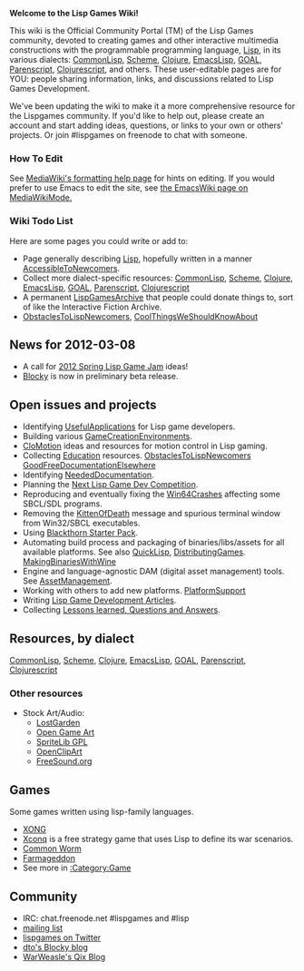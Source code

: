 '''Welcome to the Lisp Games Wiki!'''

This wiki is the Official Community Portal (TM) of the Lisp Games community, devoted to creating games and other interactive multimedia constructions with the programmable programming language, [[Lisp]], in its various dialects: [[CommonLisp]], [[Scheme]], [[Clojure]], [[EmacsLisp]], [[GOAL]], [[Parenscript]], [[Clojurescript]], and others. These user-editable pages are for YOU: people sharing information, links, and discussions related to Lisp Games Development.

We've been updating the wiki to make it a more comprehensive resource for the Lispgames community. If you'd like to help out, please create an account and start adding ideas, questions, or links to your own or others' projects. Or join #lispgames on freenode to chat with someone.

=== How To Edit ===

See [http://www.mediawiki.org/wiki/Help:Formatting MediaWiki's formatting help page] for hints on editing.
If you would prefer to use Emacs to edit the site, see [http://www.emacswiki.org/emacs/MediaWikiMode the EmacsWiki page on MediaWikiMode.]

=== Wiki Todo List ===

Here are some pages you could write or add to: 

* Page generally describing [[Lisp]], hopefully written in a manner [[AccessibleToNewcomers]].
* Collect more dialect-specific resources: [[CommonLisp]], [[Scheme]], [[Clojure]], [[EmacsLisp]], [[GOAL]], [[Parenscript]], [[Clojurescript]] 
* A permanent [[LispGamesArchive]] that people could donate things to, sort of like the Interactive Fiction Archive.
* [[ObstaclesToLispNewcomers]], [[CoolThingsWeShouldKnowAbout]]

== News for 2012-03-08 ==

* A call for [[2012 Spring Lisp Game Jam]] ideas!
* [[Blocky]] is now in preliminary beta release.

== Open issues and projects == 

* Identifying [[UsefulApplications]] for Lisp game developers.
* Building various [[GameCreationEnvironments]].
* [[CloMotion]] ideas and resources for motion control in Lisp gaming.
* Collecting [[Education]] resources. [[ObstaclesToLispNewcomers]] [[GoodFreeDocumentationElsewhere]]
* Identifying [[NeededDocumentation]].
* Planning the [[Next Lisp Game Dev Competition]].
* Reproducing and eventually fixing the [[Win64Crashes]] affecting some SBCL/SDL programs. 
* Removing the [[KittenOfDeath]] message and spurious terminal window from Win32/SBCL executables.
* Using [http://code.google.com/p/blackthorn-engine/wiki/BlackthornStarterPack Blackthorn Starter Pack].
* Automating build process and packaging of binaries/libs/assets for all available platforms. See also [[QuickLisp]], [[DistributingGames]]. [[MakingBinariesWithWine]]
* Engine and language-agnostic DAM (digital asset management) tools. See [[AssetManagement]].
* Working with others to add new platforms. [[PlatformSupport]]
* Writing [[Articles| Lisp Game Development Articles]].
* Collecting [[Lessons Learned|Lessons learned, Questions and Answers]].

== Resources, by dialect ==

[[CommonLisp]], [[Scheme]], [[Clojure]], [[EmacsLisp]], [[GOAL]], [[Parenscript]], [[Clojurescript]]

=== Other resources ===

* Stock Art/Audio: 
** [http://lostgarden.com/labels/free%20game%20graphics.html LostGarden]
** [http://opengameart.org Open Game Art]
** [http://www.flyingyogi.com/fun/spritelib.html SpriteLib GPL]
** [http://openclipart.org/tags/game OpenClipArt]
** [http://www.freesound.org/ FreeSound.org]

== Games ==
Some games written using lisp-family languages.

* [http://dto.github.com/notebook/xong.html XONG]
* [http://sourceware.org/xconq/ Xconq] is a free strategy game that uses Lisp to define its war scenarios.
* [[Common Worm]]
* [[Farmageddon]]
* See more in [[:Category:Game]]

== Community ==

* IRC: chat.freenode.net #lispgames and #lisp
* [http://common-lisp.net/mailman/listinfo/lisp-game-dev mailing list]
* [http://twitter.com/lispgames lispgames on Twitter]
* [http://blocky.io/blog dto's Blocky blog]
* [http://lisp-qix.blogspot.com// WarWeasle's Qix Blog]